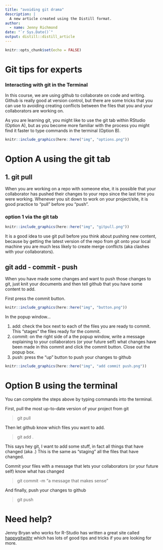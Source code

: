 ```yaml
---
title: "avoiding git drama"
description: |
  A new article created using the Distill format.
author:
  - name: Jenny Richmond
date: "`r Sys.Date()`"
output: distill::distill_article
---
```


```r
knitr::opts_chunk$set(echo = FALSE)
```

# Git tips for experts

### Interacting with git in the Terminal

In this course, we are using github to collaborate on code and writing. Github is really good at version control, but there are some tricks that you can use to avoiding creating conflicts between the files that you and your collaborators are working on. 

As you are learning git, you might like to use the git tab within RStudio (Option A), but as you become more familiar with the process you might find it faster to type commands in the terminal (Option B).

```r
knitr::include_graphics(here::here("img", "options.png"))
```

# Option A using the git tab


## 1. git pull

When you are working on a repo with someone else, it is possible that your collaborator has pushed their changes to your repo since the last time you were working.  Whenever you sit down to work on your project/site, it is good practice to "pull" before you "push".

### option 1 via the git tab

```r
knitr::include_graphics(here::here("img", "gitpull.png"))
```


It is a good idea to use git pull before you think about pushing new content, because by getting the latest version of the repo from git onto your local machine you are much less likely to create merge conflicts (aka clashes with your collaborators).


## git add - commit - push

When you have made some changes and want to push those changes to git, just knit your documents and then tell github that you have some content to add.  

First press the commit button. 

```r
knitr::include_graphics(here::here("img", "button.png"))
```

In the popup window...

1. add: check the box next to each of the files you are ready to commit. This "stages" the files ready for the commit. 
2. commit: on the right side of a the popup window, write a message explaining to your collaborators (or your future self) what changes have been made in this commit and click the commit button. Close out the popup box. 
3. push: press the "up" button to push your changes to github


```r
knitr::include_graphics(here::here("img", "add commit push.png"))
```



# Option B using the terminal

You can complete the steps above by typing commands into the terminal. 

First, pull the  most up-to-date version of your project from git

> git pull

Then let github know which files you want to add. 

> git add . 

This says hey git, I want to add some stuff, in fact all things that have changed (aka .) This is the same as "staging" all the files that have changed. 

Commit your files with a message that lets your collaborators (or your future self) know what has changed

> git commit -m "a message that makes sense"

And finally, push your changes to github

> git push

# Need help?

Jenny Bryan who works for R-Studio has written a great site called [happygitwithr](www.happygitwithr.com) which has lots of good tips and tricks if you are looking for more. 
